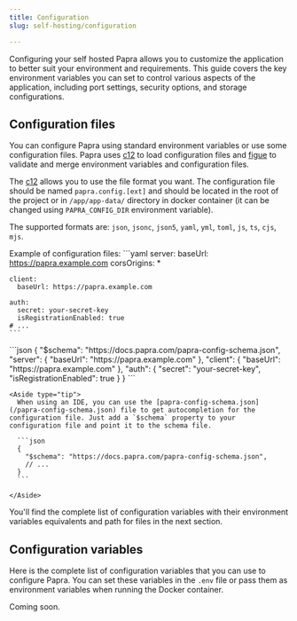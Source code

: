 ```yaml
---
title: Configuration
slug: self-hosting/configuration

---
```



Configuring your self hosted Papra allows you to customize the application to better suit your environment and requirements. This guide covers the key environment variables you can set to control various aspects of the application, including port settings, security options, and storage configurations.

## Configuration files

You can configure Papra using standard environment variables or use some configuration files.
Papra uses [c12](https://github.com/unjs/c12) to load configuration files and [figue](https://github.com/CorentinTh/figue) to validate and merge environment variables and configuration files.

The [c12](https://github.com/unjs/c12) allows you to use the file format you want. The configuration file should be named `papra.config.[ext]` and should be located in the root of the project or in `/app/app-data/` directory in docker container (it can be changed using `PAPRA_CONFIG_DIR` environment variable).

The supported formats are: `json`, `jsonc`, `json5`, `yaml`, `yml`, `toml`, `js`, `ts`, `cjs`, `mjs`.

Example of configuration files:
<Tabs>
  <TabItem label="papra.config.yaml">
    ```yaml
    server:
      baseUrl: https://papra.example.com
      corsOrigins: *

    client:
      baseUrl: https://papra.example.com

    auth:
      secret: your-secret-key
      isRegistrationEnabled: true
    # ...
    ```
  </TabItem>

  <TabItem label="papra.config.json">
    ```json
    {
      "$schema": "https://docs.papra.com/papra-config-schema.json",
      "server": {
        "baseUrl": "https://papra.example.com"
      },
      "client": {
        "baseUrl": "https://papra.example.com"
      },
      "auth": {
        "secret": "your-secret-key",
        "isRegistrationEnabled": true
      }
    }
    ```

    <Aside type="tip">
      When using an IDE, you can use the [papra-config-schema.json](/papra-config-schema.json) file to get autocompletion for the configuration file. Just add a `$schema` property to your configuration file and point it to the schema file.

      ```json
      {
        "$schema": "https://docs.papra.com/papra-config-schema.json",
        // ...
      }
      ```
      
    </Aside>

  </TabItem>
</Tabs>


You'll find the complete list of configuration variables with their environment variables equivalents and path for files in the next section.

## Configuration variables

Here is the complete list of configuration variables that you can use to configure Papra. You can set these variables in the `.env` file or pass them as environment variables when running the Docker container.

<Fragment set:html={marked.parse(mdSections)} />

Coming soon.
